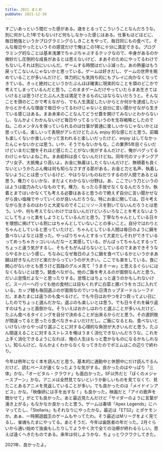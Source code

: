 ```yaml
---
title: 2021 まとめ
pubDate: 2021-12-30
---
```


すごいあっという間だった感がある。歳をとるってこういうことなんだろうな。別に何かした1年でもないけど何もしなかった感じはある。仕事もほどほどに、毎日勉強というかプログラミングらしきことをやって、毎日同じもの食べて。そんな毎日やったというその感覚だけで俺はこの1年に十分に満足できる。プログラミング的なことは基本浅瀬でちゃぷちゃぷするテックなので、中身があるのか微妙だし圧倒的な成長があるとは思えないけど、まあそのためにやってるわけでもないしそれは別にいいんだ。ゲームする時間はだいぶ減った。あの熱量はもう戻ってこないんじゃないかと思っている。ゲームは好きだし、ゲームの世界を眺めていることが多いんだけど、体力的にも気持ち的にもプレイに向かなくなってきている。きっと絶対にというかたぶんほぼ確実に現実的なことを頭のどこかで考えてしまっているんだと思う。このままゲームだけやっていたらまあ生きてはいけるとは思うけどたぶん人生は満足できるものにはならないだろうと。そんなことを頭のどこかで考えながら、でも人生満足したいからとか何かを達成したいからとかそんな理由で毎日やってるわけじゃないと自分に言い聞かせながら生きている感じはある。まあ未来のことなんてどうせ蓋を開けてみないとわからないし、なんかよくわかんないけど毎日やってるっていうのを生存戦略としたのでね。このメンタルを保っていられるのは仕事が普通に楽しいからじゃないかとは思っている。楽しいって表現がアレだけどたぶん enjoy 的な感じだと思う。前職も楽しくないか楽しいかって言われると楽しいだったけど、enjoy はしてなかったんじゃないかとは思う。いや、そうでもないかもな。この業界5年目ぐらいだけどいまだに闇をそれほど感じたことがない気がするんだけど、俺がバグってるわけじゃないよねこれ。まあ給料は良くないんだけどね。同年代のマッチングアプリ女子、大抵俺より高いよ。お金に執着はしたくないんだけど、無頓着も良くないというかたぶん俺は何も知らなさすぎる節がある。お金と力と名声、執着しないようにとは思っているけど、やはりないものねだりするのが人間であるとは思う。権力ぐらいかな、まだよくわからない分野は。あ、ここでいう力というのはようは能力みたいなものです。権力、もったら手放せなくなるんだろうか。執着とまではいかなくても考える必要はあると思うので絶えず自分に言い聞かせながら良い塩梅でやっていくのが良いんだろうな。特にお金に関しては。日々考えながら生きるのはわりと大変なのでそこにリソースを割いてないんだろうとは思う。いや、何も考えてないわけではないんだけどいろいろなことを考えないようにしてちょっと楽をしようとしているんだと思う。丁寧なちゃんとしている日々を理想に掲げている割にはちゃんとしていないことの多いこと。自分ではわりとちゃんとしていると思っていたけど、ちゃんとしている人間は毎日のように鍋を食べないよなとは思った。やっぱりちゃんとするって大変だしそれができているってめっちゃカッコいいんだなーと実感している。がんばってちゃんとするってちょっと違う気がするし、そもそもがんばらないとしているのでまあできそうならやるかという感じ。ちなみになぜ毎日のように鍋を食べているかというかまあ鍋は好きなんだけど楽だからっていうのが大きい。ここでも楽をしている。食に関心がないかとも思うけど孤独のグルメ見て「うまそーｗ」と思えるぐらいにはなくもないとは思う。鍋食べながら。他のご飯を考えるのが面倒なんだと思う。だいぶ怠惰だよなーと思ったりする。怠惰とはちょっと違うのかもしれないけど。スーパーへ行っても他の食材には目もくれずに白菜と豚バラをカゴに入れている。カップ麺も毎回選ぶのが面倒なのでいつも日清カップヌードルシーフドだ。まあたまには違うのも食べるけど。でも今日はおやつを2つ買ってよい日にしたのでちょっと選んだかな。選ぶのも楽しいとは思う。でも日々それを繰り返すのはちょっと面倒かな。そういえばおかしはわりと選ぶことが多いんだけど、たぶん食べるタイミングを自分で決めることが出来るからだと思う。その選択肢が間違ってると思ったら食べなきゃよいだけだし。ご飯になるとね、食べないといけないからやっぱり選ぶことに対する心理的な負担が大きいんだと思う。たぶん間違えることに対するストレスを俺はうまく消化できないんだろうな。これを上手く消化できるようになれば、俺の人生はもっと豊かなものになるかもしれない。知らんけど。なんかよくわからなくなってきたのでポエムはこの辺りで終わり。

今年は例年になく本を読んだと思う。基本的に通勤中と休憩中にだけ読んでるんだけど、読むペースが速くなったような気がする。良かったのはやっぱり「三体」かな。「オービタル・クラウド」も面白かった。SF以外だと「ぼくのメジャースプーン」かな。アニメは全然見てないというか新しいものを見てなくて、見たことあるアニメを見返していることが多い。でも良かったのは「メイドインアビス」かな。「映像研には手を出すな！」も良かった。映画だと「アイの歌声を聴かせて」がとても良かった。あと最近見たんだけど「サイダーのように言葉が湧き上がる」もなかなか良かったと思う。ゲームは春頃「Apex Legends」にハマってたし、「Stellaris」もそれなりにやったかな。最近は「ETS2」とポケモンか。あぁ、一時期遊戯王のゲームもやってたわ。そう最近はMリーグをよく見てるし、雀魂もたまにやってる。あとそうだ、今年は歯医者の年だった。2月ぐらいから通い始めて抜歯もしたりしてようやく次で全ての治療が終わるらしい。思えば遠くへきたものである。来年は何しようかな、ちょっとワクワクしてきた。

2021年、良かったよ。